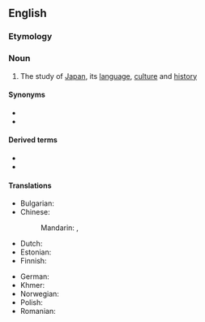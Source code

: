 ==English==

===Etymology===
{{suffix|Japan|ology|lang=en}}

===Noun===
{{wikipedia}}
{{en-noun|-}}

# The study of [[Japan]], its [[language]], [[culture]] and [[history]]

====Synonyms====
* {{l|en|Nipponology}}
* {{l|en|Nihonology}}

====Derived terms====
* {{l|en|Japanological}}
* {{l|en|Japanologist}}

====Translations====
{{trans-top|the study of Japan}}
* Bulgarian: {{t|bg|японистика|f|tr=yaponístika}}
* Chinese:
*: Mandarin: {{t+|cmn|日本学|tr=rìběnxúe}}, {{t+|cmn|日本學|tr=rìběnxúe}}
* Dutch: {{t|nl|japanologie|f}}
* Estonian: {{t|et|japanoloogia}}
* Finnish: {{t+|fi|japanologia}}
{{trans-mid}}
* German: {{t+|de|Japanologie|f}}
* Khmer: {{t|km|ជប៉ុនវិទ្យា|tr=cea’pon vityie|sc=Khmr}}
* Norwegian: {{t+|no|japanologi|m}}
* Polish: {{t+|pl|japonistyka|f}}
* Romanian: {{t+|ro|japanologie|f}}
{{trans-bottom}}